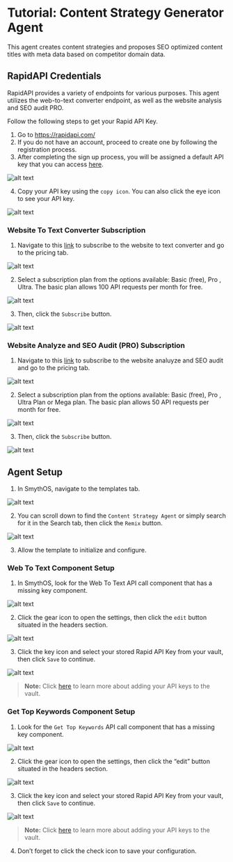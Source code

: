 # Tutorial: Content Strategy Generator Agent

This agent creates content strategies and proposes SEO optimized content titles with meta data based on competitor domain data.

<YouTube videoId="sD2bchP-Uoo" title="SmythOS - Content Strategy Generator Agent" />

## RapidAPI Credentials

RapidAPI provides a variety of endpoints for various purposes. This agent utilizes the web-to-text converter endpoint, as well as the website analysis and SEO audit PRO.

Follow the following steps to get your Rapid API Key.

1. Go to https://rapidapi.com/
2. If you do not have an account, proceed to create one by following the registration process.
3. After completing the sign up process, you will be assigned a default API key that you can access [here](https://rapidapi.com/developer/apps).

<Image src="/img/content_strategy_generator_agent/Image 1.png" alt="alt text" />

4. Copy your API key using the `copy icon`. You can also click the eye icon to see your API key. 

<Image src="/img/content_strategy_generator_agent/Image 2.png" alt="alt text" />

### Website To Text Converter Subscription

1. Navigate to this [link](https://rapidapi.com/evlar-evlar-default/api/website-to-text-converter) to subscribe to the website to text converter and go to the pricing tab.

<Image src="/img/content_strategy_generator_agent/Image 3.png" alt="alt text" />

2. Select a subscription plan from the options available: Basic (free), Pro , Ultra. The basic plan allows 100 API requests per month for free.

<Image src="/img/content_strategy_generator_agent/Image 4.png" alt="alt text" />

3. Then, click the `Subscribe` button.

<Image src="/img/content_strategy_generator_agent/Image 5.png" alt="alt text" />

### Website Analyze and SEO Audit (PRO) Subscription

1. Navigate to this [link](https://rapidapi.com/ajithjojo1230/api/website-analyze-and-seo-audit-pro/) to subscribe to the website analuyze and SEO audit and go to the pricing tab.

<Image src="/img/content_strategy_generator_agent/Image 6.png" alt="alt text" />

2. Select a subscription plan from the options available: Basic (free), Pro , Ultra Plan or Mega plan. The basic plan allows 50 API requests per month for free.

<Image src="/img/content_strategy_generator_agent/Image 7.png" alt="alt text" />

3. Then, click the `Subscribe` button.

<Image src="/img/content_strategy_generator_agent/Image 8.png" alt="alt text" />

## Agent Setup

1. In SmythOS, navigate to the templates tab.

<Image src="/img/content_strategy_generator_agent/Image 9.png" alt="alt text" />

2. You can scroll down to find the `Content Strategy Agent` or simply search for it in the Search tab, then click the `Remix` button.

<Image src="/img/content_strategy_generator_agent/Image 10.png" alt="alt text" />

3. Allow the template to initialize and configure.

### Web To Text Component Setup

1. In SmythOS, look for the Web To Text API call component that has a missing key component.

<Image src="/img/content_strategy_generator_agent/Image 11.png" alt="alt text" />

2. Click the gear icon to open the settings, then click the `edit` button situated in the headers section.

<Image src="/img/content_strategy_generator_agent/Image 12.png" alt="alt text" />

3. Click the key icon and select your stored Rapid API Key from your vault, then click `Save` to continue.

<Image src="/img/content_strategy_generator_agent/Image 13.png" alt="alt text" />

> **Note:** Click [here](https://app.smythos.com/doc/#/vault/keysManagement?id=keys) to learn more about adding your API keys to the vault.

### Get Top Keywords Component Setup

1. Look for the `Get Top Keywords` API call component that has a missing key component.

<Image src="/img/content_strategy_generator_agent/Image 14.png" alt="alt text" />

2. Click the gear icon to open the settings, then click the “edit” button situated in the headers section.

<Image src="/img/content_strategy_generator_agent/Image 15.png" alt="alt text" />

3. Click the key icon and select your stored Rapid API Key from your vault, then click `Save` to continue.

<Image src="/img/content_strategy_generator_agent/Image 16.png" alt="alt text" />

> **Note:** Click [here](https://app.smythos.com/doc/#/vault/keysManagement?id=keys) to learn more about adding your API keys to the vault.

4. Don’t forget to click the check icon to save your configuration.
